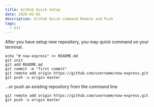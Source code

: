 ```yaml
---
title: GitHub Quick Setup
date: 2020-05-01
description: Github Quick command Remote and Push
tags:
  - Git
---
```


After you have setup new repository, you may quick command on your terminal.

```
echo "# now-express" >> README.md
git init
git add README.md
git commit -m "first commit"
git remote add origin https://github.com/username/now-express.git
git push -u origin master
```

…or push an existing repository from the command line

```
git remote add origin https://github.com/username/now-express.git
git push -u origin master
```
